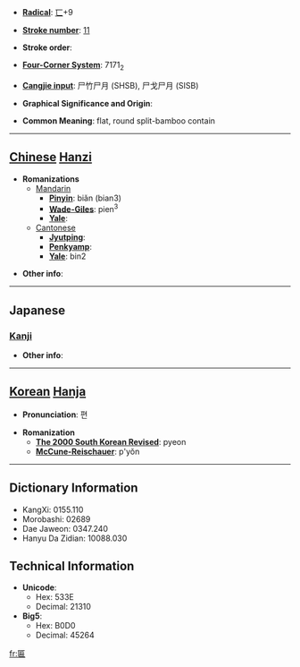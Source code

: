 * '''[[Wiktionary:Chinese radical index| Radical]]''': [[Wiktionary:Chinese radical index 匸|匸]]+9

* '''[[Wiktionary:Chinese total strokes index|Stroke number]]''': [[Wiktionary:Chinese total strokes index 11|11]]

* '''Stroke order''': 

* '''[[Wiktionary:Chinese four corner index|Four-Corner System]]''': 7171<sub>2</sub>

* '''[[Wiktionary:Chinese Cangjie index|Cangjie input]]''': 尸竹尸月 (SHSB), 尸戈尸月 (SISB)

* '''Graphical Significance and Origin''': 

* '''Common Meaning''': flat, round split-bamboo contain

----

== [[Chinese]] [[Hanzi]] ==

* '''Romanizations'''
** [[Mandarin]]
*** '''[[Pinyin]]''': biǎn (bian3)
*** '''[[Wade-Giles]]''': pien<sup>3</sup>
*** '''[[Yale]]''': 
**[[Cantonese]]
***'''[[Jyutping]]''':
***'''[[Penkyamp]]''': 
***'''[[Yale]]''': bin2

* '''Other info''': 

----

==Japanese==
===[[Kanji]]===
{{kanji|on readings=[[へん]] (hen)|kun readings=[[うすい]] (usui), [[ひらたい]] (hiratai), [[がく]] (gaku)}}

* '''Other info''':  

----

== [[Korean]] [[Hanja]] ==

* '''Pronunciation''': 편

* '''Romanization'''
** '''[[The 2000 South Korean Revised Romanization|The 2000 South Korean Revised]]''': pyeon
** '''[[McCune-Reischauer]]''': p'yŏn

----

== Dictionary Information ==

* KangXi: 0155.110
* Morobashi: 02689
* Dae Jaweon: 0347.240
* Hanyu Da Zidian: 10088.030

== Technical Information ==

* '''Unicode''':
** Hex: 533E
** Decimal: 21310
* '''Big5''':
** Hex: B0D0
** Decimal: 45264

[[fr:匾]]